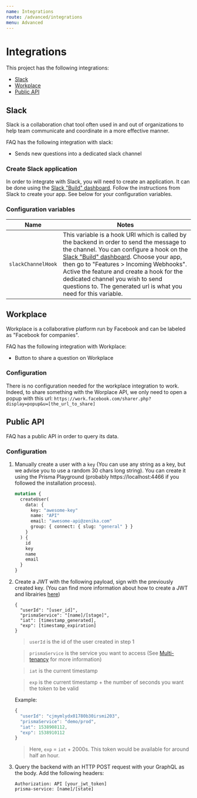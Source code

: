```yaml
---
name: Integrations
route: /advanced/integrations
menu: Advanced
---
```


# Integrations

This project has the following integrations:

- [Slack](#/advanced/integrations#slack)
- [Workplace](/advanced/integrations/#workplace)
- [Public API](/advanced/integrations/#public-api)

## Slack

Slack is a collaboration chat tool often used in and out of organizations to help team communicate and coordinate in a more effective manner.

FAQ has the following integration with slack:

- Sends new questions into a dedicated slack channel

### Create Slack application

In order to integrate with Slack, you will need to create an application. It can be done using the [Slack "Build" dashboard](https://api.slack.com/). Follow the instructions from Slack to create your app. See below for your configuration variables.

### Configuration variables

| Name               | Notes                                                                                                                                                                                                                                                                                                                                                                                                      |
| ------------------ | ---------------------------------------------------------------------------------------------------------------------------------------------------------------------------------------------------------------------------------------------------------------------------------------------------------------------------------------------------------------------------------------------------------- |
| `slackChannelHook` | This variable is a hook URI which is called by the backend in order to send the message to the channel. You can configure a hook on the [Slack "Build" dashboard](https://api.slack.com/). Choose your app, then go to "Features > Incoming Webhooks". Active the feature and create a hook for the dedicated channel you wish to send questions to. The generated url is what you need for this variable. |

## Workplace

Workplace is a collaborative platform run by Facebook and can be labeled as "Facebook for companies".

FAQ has the following integration with Workplace:

- Button to share a question on Workplace

### Configuration

There is no configuration needed for the workplace integration to work. Indeed, to share something with the Worplace API, we only need to open a popup with this url: `https://work.facebook.com/sharer.php?display=popup&u=[the_url_to_share]`

## Public API

FAQ has a public API in order to query its data.

### Configuration

1. Manually create a user with a `key` (You can use any string as a key, but we advise you to use a random 30 chars long string). You can create it using the Prisma Playground (probably https://localhost:4466 if you followed the installation process).

   ```graphql
   mutation {
     createUser(
       data: {
         key: "awesome-key"
         name: "API"
         email: "awesome-api@zenika.com"
         group: { connect: { slug: "general" } }
       }
     ) {
       id
       key
       name
       email
     }
   }
   ```

2. Create a JWT with the following payload, sign with the previously created key. (You can find more information about how to create a JWT and librairies [here](https://jwt.io/))

   ```
   {
     "userId": "[user_id]",
     "prismaService": "[name]/[stage]",
     "iat": [timestamp_generated],
     "exp": [timestamp_expiration]
   }
   ```

   > `userId` is the id of the user created in step 1

   > `prismaService` is the service you want to access (See [Multi-tenancy](/advanced/multi-tenancy) for more information)

   > `iat` is the current timestamp

   > `exp` is the current timestamp + the number of seconds you want the token to be valid

   Example:

   ```js
   {
     "userId": "cjmymlydx01780b30irsmi203",
     "prismaService": "demo/prod",
     "iat": 1538908112,
     "exp": 1538910112
   }
   ```

   > Here, `exp` = `iat` + 2000s. This token would be available for around half an hour.

3. Query the backend with an HTTP POST request with your GraphQL as the body. Add the following headers:

   ```
   Authorization: API [your_jwt_token]
   prisma-service: [name]/[state]
   ```
